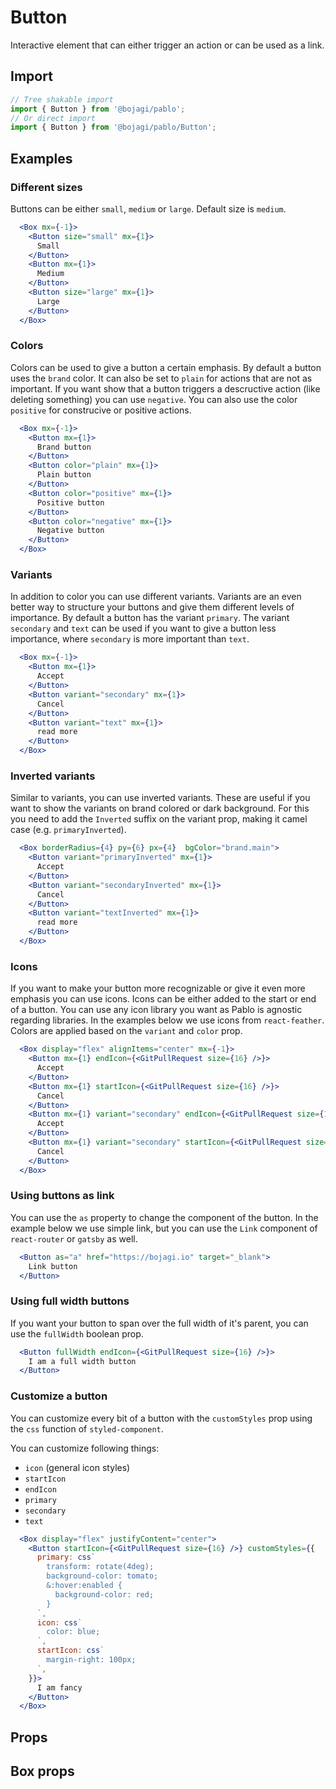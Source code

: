 
# Button

Interactive element that can either trigger an action or can be used as a link.

## Import

```js
// Tree shakable import
import { Button } from '@bojagi/pablo';
// Or direct import
import { Button } from '@bojagi/pablo/Button';
```

## Examples

### Different sizes

Buttons can be either `small`, `medium` or `large`. Default size is `medium`.

```jsx live
  <Box mx={-1}>  
    <Button size="small" mx={1}>
      Small
    </Button>
    <Button mx={1}>
      Medium
    </Button>
    <Button size="large" mx={1}>
      Large
    </Button>
  </Box>
```

### Colors

Colors can be used to give a button a certain emphasis. By default a button uses the `brand` color.
It can also be set to `plain` for actions that are not as important. If you want show that a button
triggers a descructive action (like deleting something) you can use `negative`. 
You can also use the color `positive` for construcive or positive actions.

```jsx live
  <Box mx={-1}>  
    <Button mx={1}>
      Brand button
    </Button>
    <Button color="plain" mx={1}>
      Plain button
    </Button>
    <Button color="positive" mx={1}>
      Positive button
    </Button>
    <Button color="negative" mx={1}>
      Negative button
    </Button>
  </Box>
```

### Variants

In addition to color you can use different variants. Variants are an even better way to structure your
buttons and give them different levels of importance. By default a button has the variant `primary`.
The variant `secondary` and `text` can be used if you want to give a button less importance, 
where `secondary` is more important than `text`.

```jsx live
  <Box mx={-1}>  
    <Button mx={1}>
      Accept
    </Button>
    <Button variant="secondary" mx={1}>
      Cancel
    </Button>
    <Button variant="text" mx={1}>
      read more
    </Button>
  </Box>
```

### Inverted variants

Similar to variants, you can use inverted variants. These are useful if you want to show the variants
on brand colored or dark background. For this you need to add the `Inverted` suffix on the variant prop,
making it camel case (e.g. `primaryInverted`).

```jsx live
  <Box borderRadius={4} py={6} px={4}  bgColor="brand.main">  
    <Button variant="primaryInverted" mx={1}>
      Accept
    </Button>
    <Button variant="secondaryInverted" mx={1}>
      Cancel
    </Button>
    <Button variant="textInverted" mx={1}>
      read more
    </Button>
  </Box>
```

### Icons

If you want to make your button more recognizable or give it even more emphasis you can use icons.
Icons can be either added to the start or end of a button. You can use any icon library you want
as Pablo is agnostic regarding libraries. In the examples below we use icons from `react-feather`.
Colors are applied based on the `variant` and `color` prop.

```jsx live
  <Box display="flex" alignItems="center" mx={-1}>
    <Button mx={1} endIcon={<GitPullRequest size={16} />}>
      Accept
    </Button>
    <Button mx={1} startIcon={<GitPullRequest size={16} />}>
      Cancel
    </Button>
    <Button mx={1} variant="secondary" endIcon={<GitPullRequest size={16} />}>
      Accept
    </Button>
    <Button mx={1} variant="secondary" startIcon={<GitPullRequest size={16} />}>
      Cancel
    </Button>
  </Box>
```

### Using buttons as link

You can use the `as` property to change the component of the button. 
In the example below we use simple link, but you can use the `Link` component 
of `react-router` or `gatsby` as well.

```jsx live
  <Button as="a" href="https://bojagi.io" target="_blank">
    Link button
  </Button>
```

### Using full width buttons
If you want your button to span over the full width of it's parent, you can use the `fullWidth` boolean prop.

```jsx live
  <Button fullWidth endIcon={<GitPullRequest size={16} />}>
    I am a full width button
  </Button>
```

### Customize a button

You can customize every bit of a button with the `customStyles` prop using the `css` function of `styled-component`.

You can customize following things: 

* `icon` (general icon styles)
* `startIcon`
* `endIcon`
* `primary`
* `secondary`
* `text`

```jsx live
  <Box display="flex" justifyContent="center">
    <Button startIcon={<GitPullRequest size={16} />} customStyles={{
      primary: css`
        transform: rotate(4deg);
        background-color: tomato;
        &:hover:enabled {
          background-color: red;
        }
      `,
      icon: css`
        color: blue;
      `,
      startIcon: css`
        margin-right: 100px;
      `,
    }}>
      I am fancy
    </Button>
  </Box>
```

## Props
<PropsTable name="Button" type="direct" />

## Box props
<PropsTable name="Button" type="box" />
